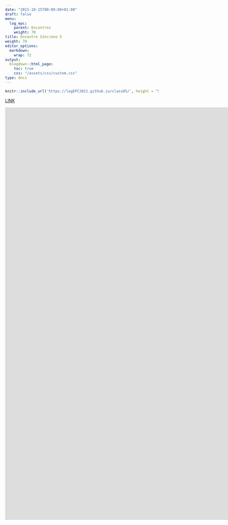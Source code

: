 ---
date: "2021-10-15T00:00:00+01:00"
draft: false
menu:
  log_epc:
    parent: Encontros
    weight: 70
title: Encontro Síncrono 5
weight: 70
editor_options: 
  markdown: 
    wrap: 72
output: 
  blogdown::html_page:
    toc: true
    css: "/assets/css/custom.css"
type: docs
---


```{r echo=FALSE, message=FALSE, warning=FALSE}
knitr::include_url('https://logEPC2021.github.io/class05/', height = "500px")
```

[LINK](https://logEPC2021.github.io/class05/)

<iframe width="1553" height="675" src="https://www.youtube.com/embed/pvjHrd4mmj4" title="YouTube video player" frameborder="0" allow="accelerometer; autoplay; clipboard-write; encrypted-media; gyroscope; picture-in-picture" allowfullscreen></iframe>

<iframe width="1553" height="675" src="https://www.youtube.com/embed/75UjoK_C7Nw" title="YouTube video player" frameborder="0" allow="accelerometer; autoplay; clipboard-write; encrypted-media; gyroscope; picture-in-picture" allowfullscreen></iframe>
